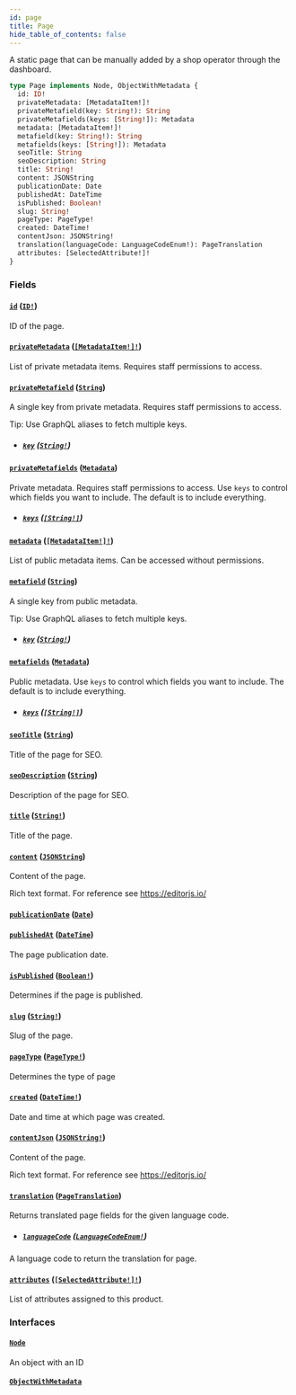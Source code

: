```yaml
---
id: page
title: Page
hide_table_of_contents: false
---
```


A static page that can be manually added by a shop operator through the dashboard.

```graphql
type Page implements Node, ObjectWithMetadata {
  id: ID!
  privateMetadata: [MetadataItem!]!
  privateMetafield(key: String!): String
  privateMetafields(keys: [String!]): Metadata
  metadata: [MetadataItem!]!
  metafield(key: String!): String
  metafields(keys: [String!]): Metadata
  seoTitle: String
  seoDescription: String
  title: String!
  content: JSONString
  publicationDate: Date
  publishedAt: DateTime
  isPublished: Boolean!
  slug: String!
  pageType: PageType!
  created: DateTime!
  contentJson: JSONString!
  translation(languageCode: LanguageCodeEnum!): PageTranslation
  attributes: [SelectedAttribute!]!
}
```

### Fields

#### [`id`](#) ([`ID!`](../../../developer/api-reference/scalars/id))

ID of the page.

#### [`privateMetadata`](#) ([`[MetadataItem!]!`](../../../developer/api-reference/objects/metadata-item))

List of private metadata items. Requires staff permissions to access.

#### [`privateMetafield`](#) ([`String`](../../../developer/api-reference/scalars/string))

A single key from private metadata. Requires staff permissions to access.

Tip: Use GraphQL aliases to fetch multiple keys.

- ##### [`key`](#) ([`String!`](../../../developer/api-reference/scalars/string))

#### [`privateMetafields`](#) ([`Metadata`](../../../developer/api-reference/scalars/metadata))

Private metadata. Requires staff permissions to access. Use `keys` to control which fields you want to include. The default is to include everything.

- ##### [`keys`](#) ([`[String!]`](../../../developer/api-reference/scalars/string))

#### [`metadata`](#) ([`[MetadataItem!]!`](../../../developer/api-reference/objects/metadata-item))

List of public metadata items. Can be accessed without permissions.

#### [`metafield`](#) ([`String`](../../../developer/api-reference/scalars/string))

A single key from public metadata.

Tip: Use GraphQL aliases to fetch multiple keys.

- ##### [`key`](#) ([`String!`](../../../developer/api-reference/scalars/string))

#### [`metafields`](#) ([`Metadata`](../../../developer/api-reference/scalars/metadata))

Public metadata. Use `keys` to control which fields you want to include. The default is to include everything.

- ##### [`keys`](#) ([`[String!]`](../../../developer/api-reference/scalars/string))

#### [`seoTitle`](#) ([`String`](../../../developer/api-reference/scalars/string))

Title of the page for SEO.

#### [`seoDescription`](#) ([`String`](../../../developer/api-reference/scalars/string))

Description of the page for SEO.

#### [`title`](#) ([`String!`](../../../developer/api-reference/scalars/string))

Title of the page.

#### [`content`](#) ([`JSONString`](../../../developer/api-reference/scalars/jsonstring))

Content of the page.

Rich text format. For reference see https://editorjs.io/

#### [`publicationDate`](#) ([`Date`](../../../developer/api-reference/scalars/date))

#### [`publishedAt`](#) ([`DateTime`](../../../developer/api-reference/scalars/date-time))

The page publication date.

#### [`isPublished`](#) ([`Boolean!`](../../../developer/api-reference/scalars/boolean))

Determines if the page is published.

#### [`slug`](#) ([`String!`](../../../developer/api-reference/scalars/string))

Slug of the page.

#### [`pageType`](#) ([`PageType!`](../../../developer/api-reference/objects/page-type))

Determines the type of page

#### [`created`](#) ([`DateTime!`](../../../developer/api-reference/scalars/date-time))

Date and time at which page was created.

#### [`contentJson`](#) ([`JSONString!`](../../../developer/api-reference/scalars/jsonstring))

Content of the page.

Rich text format. For reference see https://editorjs.io/

#### [`translation`](#) ([`PageTranslation`](../../../developer/api-reference/objects/page-translation))

Returns translated page fields for the given language code.

- ##### [`languageCode`](#) ([`LanguageCodeEnum!`](../../../developer/api-reference/enums/language-code-enum))

A language code to return the translation for page.

#### [`attributes`](#) ([`[SelectedAttribute!]!`](../../../developer/api-reference/objects/selected-attribute))

List of attributes assigned to this product.

### Interfaces

#### [`Node`](../../../developer/api-reference/interfaces/node)

An object with an ID

#### [`ObjectWithMetadata`](../../../developer/api-reference/interfaces/object-with-metadata)
